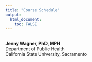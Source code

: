 ```yaml
---
title: "Course Schedule"
output: 
  html_document:
    toc: FALSE
---
```

<br>
**Jenny Wagner, PhD, MPH**
<br>
Department of Public Health
<br>
California State University, Sacramento
<br>
<br>


